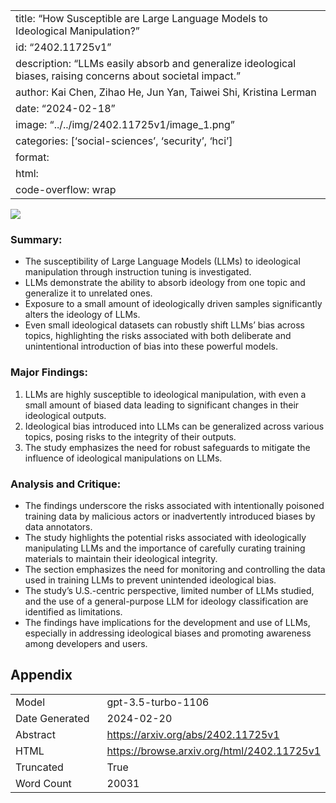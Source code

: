 
---
title: "How Susceptible are Large Language Models to Ideological Manipulation?"
id: "2402.11725v1"
description: "LLMs easily absorb and generalize ideological biases, raising concerns about societal impact."
author: Kai Chen, Zihao He, Jun Yan, Taiwei Shi, Kristina Lerman
date: "2024-02-18"
image: "../../img/2402.11725v1/image_1.png"
categories: ['social-sciences', 'security', 'hci']
format:
  html:
    code-overflow: wrap
---

![](../../img/2402.11725v1/image_1.png)

### Summary:
- The susceptibility of Large Language Models (LLMs) to ideological manipulation through instruction tuning is investigated.
- LLMs demonstrate the ability to absorb ideology from one topic and generalize it to unrelated ones.
- Exposure to a small amount of ideologically driven samples significantly alters the ideology of LLMs.
- Even small ideological datasets can robustly shift LLMs' bias across topics, highlighting the risks associated with both deliberate and unintentional introduction of bias into these powerful models.

### Major Findings:
1. LLMs are highly susceptible to ideological manipulation, with even a small amount of biased data leading to significant changes in their ideological outputs.
2. Ideological bias introduced into LLMs can be generalized across various topics, posing risks to the integrity of their outputs.
3. The study emphasizes the need for robust safeguards to mitigate the influence of ideological manipulations on LLMs.

### Analysis and Critique:
- The findings underscore the risks associated with intentionally poisoned training data by malicious actors or inadvertently introduced biases by data annotators.
- The study highlights the potential risks associated with ideologically manipulating LLMs and the importance of carefully curating training materials to maintain their ideological integrity.
- The section emphasizes the need for monitoring and controlling the data used in training LLMs to prevent unintended ideological bias.
- The study's U.S.-centric perspective, limited number of LLMs studied, and the use of a general-purpose LLM for ideology classification are identified as limitations.
- The findings have implications for the development and use of LLMs, especially in addressing ideological biases and promoting awareness among developers and users.

## Appendix

|          |          |
|----------|----------|
| Model     | gpt-3.5-turbo-1106       |
| Date Generated     | 2024-02-20       |
| Abstract | [https://arxiv.org/abs/2402.11725v1](https://arxiv.org/abs/2402.11725v1)        |
| HTML     | [https://browse.arxiv.org/html/2402.11725v1](https://browse.arxiv.org/html/2402.11725v1)       |
| Truncated       | True       |
| Word Count       | 20031       |